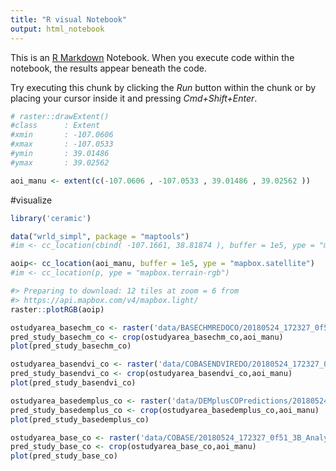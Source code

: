 ```yaml
---
title: "R visual Notebook"
output: html_notebook
---
```


This is an [R Markdown](http://rmarkdown.rstudio.com) Notebook. When you execute code within the notebook, the results appear beneath the code. 

Try executing this chunk by clicking the *Run* button within the chunk or by placing your cursor inside it and pressing *Cmd+Shift+Enter*. 

```r
# raster::drawExtent()
#class      : Extent 
#xmin       : -107.0606 
#xmax       : -107.0533 
#ymin       : 39.01486 
#ymax       : 39.02562 

aoi_manu <- extent(c(-107.0606 , -107.0533 , 39.01486 , 39.02562 ))
```

#visualize
```r
library('ceramic')

data("wrld_simpl", package = "maptools")
#im <- cc_location(cbind( -107.1661, 38.81874 ), buffer = 1e5, ype = "mapbox.satellite")

aoip<- cc_location(aoi_manu, buffer = 1e5, ype = "mapbox.satellite")
#im <- cc_location(p, ype = "mapbox.terrain-rgb")

#> Preparing to download: 12 tiles at zoom = 6 from 
#> https://api.mapbox.com/v4/mapbox.light/
raster::plotRGB(aoip)
```
```r
ostudyarea_basechm_co <- raster('data/BASECHMREDOCO/20180524_172327_0f51_3B_AnalyticMS_SR_clip_merged.tif')
pred_study_basechm_co <- crop(ostudyarea_basechm_co,aoi_manu)
plot(pred_study_basechm_co)
```

```r
ostudyarea_basendvi_co <- raster('data/COBASENDVIREDO/20180524_172327_0f51_3B_AnalyticMS_SR_clip_merged.tif')
pred_study_basendvi_co <- crop(ostudyarea_basendvi_co,aoi_manu)
plot(pred_study_basendvi_co)
```


```r
ostudyarea_basedemplus_co <- raster('data/DEMplusCOPredictions/20180524_172327_0f51_3B_AnalyticMS_SR_clip_merged.tif')
pred_study_basedemplus_co <- crop(ostudyarea_basedemplus_co,aoi_manu)
plot(pred_study_basedemplus_co)
```

```r
ostudyarea_base_co <- raster('data/COBASE/20180524_172327_0f51_3B_AnalyticMS_SR_clip_merged.tif')
pred_study_base_co <- crop(ostudyarea_base_co,aoi_manu)
plot(pred_study_base_co)
```